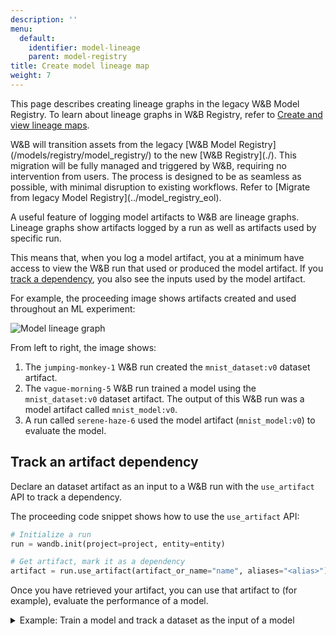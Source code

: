 ```yaml
---
description: ''
menu:
  default:
    identifier: model-lineage
    parent: model-registry
title: Create model lineage map
weight: 7
---
```


This page describes creating lineage graphs in the legacy W&B Model Registry. To learn about lineage graphs in W&B Registry, refer to [Create and view lineage maps](../lineage).

<Note>
W&B will transition assets from the legacy [W&B Model Registry](/models/registry/model_registry/) to the new [W&B Registry](./). This migration will be fully managed and triggered by W&B, requiring no intervention from users. The process is designed to be as seamless as possible, with minimal disruption to existing workflows. Refer to [Migrate from legacy Model Registry](../model_registry_eol).
</Note>


A useful feature of logging model artifacts to W&B are lineage graphs. Lineage graphs show artifacts logged by a run as well as artifacts used by specific run. 

This means that, when you log a model artifact, you at a minimum have access to view the W&B run that used or produced the model artifact. If you [track a dependency](#track-an-artifact-dependency), you also see the inputs used by the model artifact.

For example, the proceeding image shows artifacts created and used throughout an ML experiment:

<Frame>
    <img src="/images/models/model_lineage_example.png" alt="Model lineage graph"  />
</Frame>

From left to right, the image shows:
1. The `jumping-monkey-1` W&B run created the `mnist_dataset:v0` dataset artifact.
2. The `vague-morning-5` W&B run trained a model using the `mnist_dataset:v0` dataset artifact. The output of this W&B run was a model artifact called `mnist_model:v0`.
3. A run called `serene-haze-6` used the model artifact (`mnist_model:v0`) to evaluate the model.


## Track an artifact dependency

Declare an dataset artifact as an input to a W&B run with the `use_artifact` API to track a dependency. 

The proceeding code snippet shows how to use the `use_artifact` API:

```python
# Initialize a run
run = wandb.init(project=project, entity=entity)

# Get artifact, mark it as a dependency
artifact = run.use_artifact(artifact_or_name="name", aliases="<alias>")
```

Once you have retrieved your artifact, you can use that artifact to (for example), evaluate the performance of a model. 

<details>

<summary>Example: Train a model and track a dataset as the input of a model</summary>

```python
job_type = "train_model"

config = {
    "optimizer": "adam",
    "batch_size": 128,
    "epochs": 5,
    "validation_split": 0.1,
}

run = wandb.init(project=project, job_type=job_type, config=config)

version = "latest"
name = "{}:{}".format("{}_dataset".format(model_use_case_id), version)

artifact = run.use_artifact(name)

train_table = artifact.get("train_table")
x_train = train_table.get_column("x_train", convert_to="numpy")
y_train = train_table.get_column("y_train", convert_to="numpy")

# Store values from our config dictionary into variables for easy accessing
num_classes = 10
input_shape = (28, 28, 1)
loss = "categorical_crossentropy"
optimizer = run.config["optimizer"]
metrics = ["accuracy"]
batch_size = run.config["batch_size"]
epochs = run.config["epochs"]
validation_split = run.config["validation_split"]

# Create model architecture
model = keras.Sequential(
    [
        layers.Input(shape=input_shape),
        layers.Conv2D(32, kernel_size=(3, 3), activation="relu"),
        layers.MaxPooling2D(pool_size=(2, 2)),
        layers.Conv2D(64, kernel_size=(3, 3), activation="relu"),
        layers.MaxPooling2D(pool_size=(2, 2)),
        layers.Flatten(),
        layers.Dropout(0.5),
        layers.Dense(num_classes, activation="softmax"),
    ]
)
model.compile(loss=loss, optimizer=optimizer, metrics=metrics)

# Generate labels for training data
y_train = keras.utils.to_categorical(y_train, num_classes)

# Create training and test set
x_t, x_v, y_t, y_v = train_test_split(x_train, y_train, test_size=0.33)

# Train the model
model.fit(
    x=x_t,
    y=y_t,
    batch_size=batch_size,
    epochs=epochs,
    validation_data=(x_v, y_v),
    callbacks=[WandbCallback(log_weights=True, log_evaluation=True)],
)

# Save model locally
path = "model.h5"
model.save(path)

path = "./model.h5"
registered_model_name = "MNIST-dev"
name = "mnist_model"

run.link_model(path=path, registered_model_name=registered_model_name, name=name)
run.finish()
```

</details>